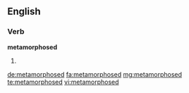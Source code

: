 ==English==

===Verb===
'''metamorphosed'''

# {{en-past of|metamorphose}}

[[de:metamorphosed]]
[[fa:metamorphosed]]
[[mg:metamorphosed]]
[[te:metamorphosed]]
[[vi:metamorphosed]]